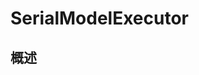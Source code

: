 # SerialModelExecutor

<ToBePolishedAfterTranslation />

<OriginalSource
  title="SerialModelExecutor"
  url="https://developer.apple.com/documentation/swiftdata/serialmodelexecutor"
  summary="用于使用隔离模型上下文执行串行存储相关任务的接口"
/>

## 概述
